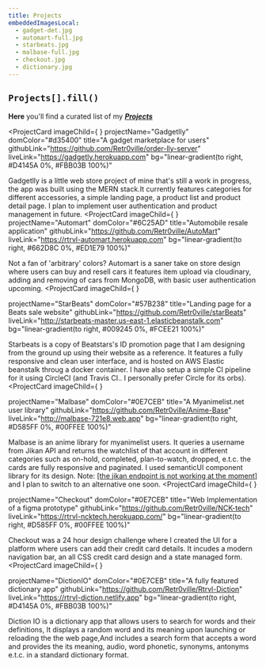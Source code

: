 ```yaml
---
title: Projects
embeddedImagesLocal:
  - gadget-det.jpg
  - automart-full.jpg
  - starbeats.jpg
  - malbase-full.jpg
  - checkout.jpg
  - dictionary.jpg
---
```


## `Projects[].fill()`


**Here** you'll find a curated list of my **_[Projects](https://www.github.com/retr0ville)_**

<ProjectCard
  imageChild={
    <GatsbyImage
      imgClassName="project-card-image"
      image={getImage(props.projectImages[0])}
      alt="gadget-store"
      width={550}
      height={260}
    />
  }
  projectName="Gadgetlly"
  domColor="#d35400"
  title="A gadget marketplace for users"
  githubLink="https://github.com/Retr0ville/order-lly-server"
  liveLink="https://gadgetly.herokuapp.com"
  bg="linear-gradient(to right, #D4145A 0%, #FBB03B 100%)"
>
 Gadgetlly is a little web store project of mine that's still a work in progress, the app was built using the MERN stack.It currently features categories for different accessories, a simple landing page, a product list and product detail page. I plan to implement user authentication and product management in future.
</ProjectCard>
<ProjectCard
  imageChild={
    <GatsbyImage
      imgClassName="project-card-image"
      image={getImage(props.projectImages[1])}
      alt="automart"
      width={550}
      height={260}
    />
  }
  projectName="Automart"
  domColor="#6C25AD"
  title="Automobile resale application"
  githubLink="https://github.com/Retr0ville/AutoMart"
  liveLink="https://rtrvl-automart.herokuapp.com"
  bg="linear-gradient(to right, #662D8C 0%, #ED1E79 100%)"
>
  Not a fan of 'arbitrary' colors? Automart is a saner take on store design where users can buy and resell cars it features item upload via cloudinary, adding and removing of cars from MongoDB, with basic user authentication upcoming. 
</ProjectCard>
<ProjectCard
  imageChild={
    <GatsbyImage
      imgClassName="project-card-image"
      image={getImage(props.projectImages[2])}
      alt="starbeats"
      width={550}
      height={260}
    />
  }
  
  projectName="StarBeats"
  domColor="#57B238"
  title="Landing page for a Beats sale website"
  githubLink="https://github.com/Retr0ville/starBeats"
  liveLink="http://starbeats-master.us-east-1.elasticbeanstalk.com"
  bg="linear-gradient(to right, #009245 0%, #FCEE21 100%)"
>
  Starbeats is a copy of Beatstars's ID promotion page that I am designing from the ground up using their website as a reference. It features a fully responsive and clean user interface, and is hosted on AWS Elastic beanstalk throug a docker container. I have also setup a simple CI pipeline for it using CircleCI (and Travis CI.. I personally prefer Circle for its orbs).
</ProjectCard>
<ProjectCard
  imageChild={
    <GatsbyImage
      imgClassName="project-card-image"
      image={getImage(props.projectImages[3])}
      alt="Malbase"
      width={550}
      height={260}
    />
  }
  
  projectName="Malbase"
  domColor="#0E7CEB"
  title="A Myanimelist.net user library"
  githubLink="https://github.com/Retr0ville/Anime-Base"
  liveLink="http://malbase-721e8.web.app"
  bg="linear-gradient(to right, #D585FF 0%, #00FFEE 100%)"
>
  Malbase is an anime library for myanimelist users. It queries a username from Jikan API and returns the watchlist of that account in different categories such as on-hold, completed, plan-to-watch, dropped, e.t.c. the cards are fully responsive and paginated. I used semanticUI component library for its design. 
  Note: <a href="https://jikan.docs.apiary.io/#reference/0/user/user-animelist">[the jikan endpoint is not working at the moment]</a> and I plan to switch to an alternative one soon.
</ProjectCard>
<ProjectCard
  imageChild={
    <GatsbyImage
      imgClassName="project-card-image"
      image={getImage(props.projectImages[4])}
      alt="checkout"
      width={550}
      height={260}
    />
  }
  
  projectName="Checkout"
  domColor="#0E7CEB"
  title="Web Implementation of a figma prototype"
  githubLink="https://github.com/Retr0ville/NCK-tech"
  liveLink="https://rtrvl-ncktech.herokuapp.com/"
  bg="linear-gradient(to right, #D585FF 0%, #00FFEE 100%)"
>
  Checkout was a 24 hour design challenge where I created the UI for a platform where users can add their credit card details. It incudes a modern navigation bar, an all CSS credit card design and a state managed form.
</ProjectCard>
<ProjectCard
  imageChild={
    <GatsbyImage
      imgClassName="project-card-image"
      image={getImage(props.projectImages[5])}
      alt="dictionary"
      width={550}
      height={260}
    />
  }
  
  projectName="DictionIO"
  domColor="#0E7CEB"
  title="A fully featured dictionary app"
  githubLink="https://github.com/Retr0ville/Rtrvl-Diction"
  liveLink="https://rtrvl-diction.netlify.app"
  bg="linear-gradient(to right, #D4145A 0%, #FBB03B 100%)"
>
  Diction IO is a dictionary app that allows users to search for words and their definitions, It displays a random word and its meaning upon launching or reloading the the web page,And includes a search form that accepts a word and provides the its meaning, audio, word phonetic, synonyms, antonyms e.t.c. in a standard dictionary format.
</ProjectCard>

